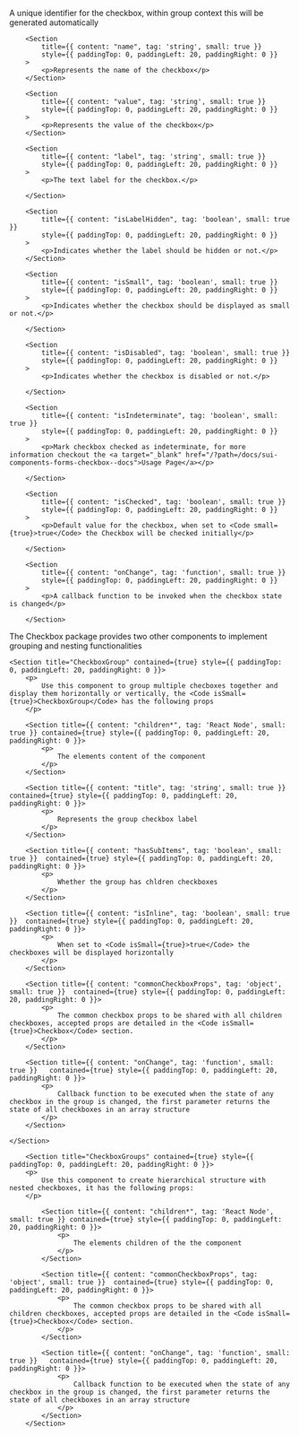 
<PackageInstallGuide packageName="@wpmudev/sui-checkbox" />

<Section title="Props" border={true}>
		<Section
    		title={{ content: "id", tag: 'string', small: true }}
    		style={{ paddingTop: 0, paddingLeft: 20, paddingRight: 0 }}
    	>
    		<p>A unique identifier for the checkbox, within group context this will be generated automatically</p>
    	</Section>

		<Section
    		title={{ content: "name", tag: 'string', small: true }}
    		style={{ paddingTop: 0, paddingLeft: 20, paddingRight: 0 }}
    	>
    		<p>Represents the name of the checkbox</p>
    	</Section>

		<Section
    		title={{ content: "value", tag: 'string', small: true }}
    		style={{ paddingTop: 0, paddingLeft: 20, paddingRight: 0 }}
    	>
    		<p>Represents the value of the checkbox</p>
    	</Section>

    	<Section
    		title={{ content: "label", tag: 'string', small: true }}
    		style={{ paddingTop: 0, paddingLeft: 20, paddingRight: 0 }}
    	>
    		<p>The text label for the checkbox.</p>

    	</Section>

		<Section
    		title={{ content: "isLabelHidden", tag: 'boolean', small: true }}
    		style={{ paddingTop: 0, paddingLeft: 20, paddingRight: 0 }}
    	>
    		<p>Indicates whether the label should be hidden or not.</p>
    	</Section>

		<Section
    		title={{ content: "isSmall", tag: 'boolean', small: true }}
    		style={{ paddingTop: 0, paddingLeft: 20, paddingRight: 0 }}
    	>
    		<p>Indicates whether the checkbox should be displayed as small or not.</p>

    	</Section>

		<Section
    		title={{ content: "isDisabled", tag: 'boolean', small: true }}
    		style={{ paddingTop: 0, paddingLeft: 20, paddingRight: 0 }}
    	>
    		<p>Indicates whether the checkbox is disabled or not.</p>

    	</Section>

		<Section
    		title={{ content: "isIndeterminate", tag: 'boolean', small: true }}
    		style={{ paddingTop: 0, paddingLeft: 20, paddingRight: 0 }}
    	>
    		<p>Mark checkbox checked as indeterminate, for more information checkout the <a target="_blank" href="/?path=/docs/sui-components-forms-checkbox--docs">Usage Page</a></p>

    	</Section>

		<Section
    		title={{ content: "isChecked", tag: 'boolean', small: true }}
    		style={{ paddingTop: 0, paddingLeft: 20, paddingRight: 0 }}
    	>
    		<p>Default value for the checkbox, when set to <Code small={true}>true</Code> the Checkbox will be checked initially</p>

    	</Section>

		<Section
    		title={{ content: "onChange", tag: 'function', small: true }}
    		style={{ paddingTop: 0, paddingLeft: 20, paddingRight: 0 }}
    	>
    		<p>A callback function to be invoked when the checkbox state is changed</p>

    	</Section>

</Section>

<Section
	title="Groups & Nesting"
	contained={true}
	style={{ paddingTop: 30, paddingBottom: 0 }}
>
		<p>The Checkbox package provides two other components to implement grouping and nesting functionalities</p>

    <Section title="CheckboxGroup" contained={true} style={{ paddingTop: 0, paddingLeft: 20, paddingRight: 0 }}>
    	<p>
    		Use this component to group multiple checboxes together and display them horizontally or vertically, the <Code isSmall={true}>CheckboxGroup</Code> has the following props
    	</p>

    	<Section title={{ content: "children*", tag: 'React Node', small: true }} contained={true} style={{ paddingTop: 0, paddingLeft: 20, paddingRight: 0 }}>
    		<p>
    			The elements content of the component
    		</p>
    	</Section>

    	<Section title={{ content: "title", tag: 'string', small: true }} contained={true} style={{ paddingTop: 0, paddingLeft: 20, paddingRight: 0 }}>
    		<p>
    			Represents the group checkbox label
    		</p>
    	</Section>

    	<Section title={{ content: "hasSubItems", tag: 'boolean', small: true }}  contained={true} style={{ paddingTop: 0, paddingLeft: 20, paddingRight: 0 }}>
    		<p>
    			Whether the group has chldren checkboxes
    		</p>
    	</Section>

    	<Section title={{ content: "isInline", tag: 'boolean', small: true }}  contained={true} style={{ paddingTop: 0, paddingLeft: 20, paddingRight: 0 }}>
    		<p>
    			When set to <Code isSmall={true}>true</Code> the checkboxes will be displayed horizontally
    		</p>
    	</Section>

    	<Section title={{ content: "commonCheckboxProps", tag: 'object', small: true }}  contained={true} style={{ paddingTop: 0, paddingLeft: 20, paddingRight: 0 }}>
    		<p>
    			The common checkbox props to be shared with all children checkboxes, accepted props are detailed in the <Code isSmall={true}>Checkbox</Code> section.
    		</p>
    	</Section>

    	<Section title={{ content: "onChange", tag: 'function', small: true }}   contained={true} style={{ paddingTop: 0, paddingLeft: 20, paddingRight: 0 }}>
    		<p>
    			Callback function to be executed when the state of any checkbox in the group is changed, the first parameter returns the state of all checkboxes in an array structure
    		</p>
    	</Section>

    </Section>

    	<Section title="CheckboxGroups" contained={true} style={{ paddingTop: 0, paddingLeft: 20, paddingRight: 0 }}>
    	<p>
    		Use this component to create hierarchical structure with nested checkboxes, it has the following props: 
    	</p>
    		
			<Section title={{ content: "children*", tag: 'React Node', small: true }} contained={true} style={{ paddingTop: 0, paddingLeft: 20, paddingRight: 0 }}>
    			<p>
    				The elements children of the the component
    			</p>
    		</Section>

			<Section title={{ content: "commonCheckboxProps", tag: 'object', small: true }}  contained={true} style={{ paddingTop: 0, paddingLeft: 20, paddingRight: 0 }}>
				<p>
					The common checkbox props to be shared with all children checkboxes, accepted props are detailed in the <Code isSmall={true}>Checkbox</Code> section.
				</p>
    		</Section>

			<Section title={{ content: "onChange", tag: 'function', small: true }}   contained={true} style={{ paddingTop: 0, paddingLeft: 20, paddingRight: 0 }}>
				<p>
					Callback function to be executed when the state of any checkbox in the group is changed, the first parameter returns the state of all checkboxes in an array structure
				</p>
    		</Section>
    	</Section>

</Section>


